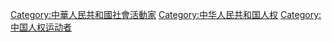 [[Category:中華人民共和國社會活動家|Category:中華人民共和國社會活動家]]
[[Category:中华人民共和国人权|Category:中华人民共和国人权]]
[[Category:中国人权运动者|Category:中国人权运动者]]